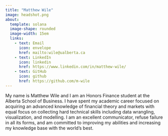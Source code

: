 ```yaml
---
title: "Matthew Wile"
image: headshot.png
about: 
  template: solana
  image-shape: rounded
  image-width: 15em
  links: 
    - text: Email
      icon: envelope
      href: mailto:wile@ualberta.ca
    - text: LinkedIn
      icon: linkedin
      href: https://www.linkedin.com/in/matthew-wile/
    - text: GitHub
      icon: github
      href: https://github.com/m-wile
---
```


My name is Matthew Wile and I am an Honors Finance student at the Alberta School of Business. I have spent my academic career focused on acquiring an advanced knowledge of financial theory and markets with equal focus on collecting hard technical skills including data wrangling, visualization, and modelling. I am an excellent communicator, refuse failure in all its forms, and am committed to improving my abilities and increasing my knowledge base with the world's best.
